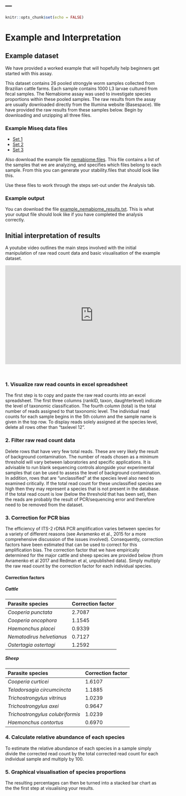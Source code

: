 ---
---

```r
knitr::opts_chunk$set(echo = FALSE)
```

# Example and Interpretation {.tabset .tabset-pills .tabset-fade}

## Example dataset

We have provided a worked example that will hopefully help beginners get started with this assay.

This dataset contains 26 pooled strongyle worm samples collected from Brazilian cattle farms. Each sample contains 1000 L3 larvae cultured from fecal samples. The Nemabiome assay was used to investigate species proportions within these pooled samples. The raw results from the assay are usually downloaded directly from the Illumina website (Basespace). We have provided the raw results from these samples below. Begin by downloading and unzipping all three files.


### Example Miseq data files
- <a href="downloads/Fastq_files_set1.zip" download>Set 1</a>
- <a href="downloads/Fastq_files_set2.zip" download>Set 2</a>
- <a href="downloads/Fastq_files_set3.zip" download>Set 3</a>

Also download the example file <a href = "downloads/nemabiome.files" download>nemabiome.files</a>. This file contains a list of the samples that we are analyzing, and specifies which files belong to each sample. From this you can generate your stability.files that should look like this.

Use these files to work through the steps set-out under the Analysis tab.

### Example output

You can download the file <a href = "downloads/example_nemabiome_results.txt" download>example_nemabiome_results.txt</a>. This is what your output file should look like if you have completed the analysis correctly. 


## Initial interpretation of results

A youtube video outlines the main steps involved with the initial manipulation of raw read count data and basic visualisation of the example dataset.

<iframe width="560" height="315" src="https://www.youtube.com/embed/OkTVcnbskTw" frameborder="0" allowfullscreen></iframe>
<br>

### 1. Visualize raw read counts in excel spreadsheet

The first step is to copy and paste the raw read counts into an excel spreadsheet. The first three columns (rankID, taxon, daughterlevel) indicate the level of taxonomic classification. The fourth column (total) is the total number of reads assigned to that taxonomic level. The individual read counts for each sample begins in the 5th column and the sample name is given in the top row. To display reads solely assigned at the species level, delete all rows other than “taxlevel 12”.

### 2. Filter raw read count data

Delete rows that have very few total reads. These are very likely the result of background contamination. The number of reads chosen as a minimum threshold will vary between laboratories and specific applications. It is advisable to run blank sequencing controls alongside your experimental samples that can be used to assess the level of background contamination. 
In addition, rows that are “unclassified” at the species level also need to examined critically. If the total read count for these unclassified species are high then they may represent a species that is not present in the database. if the total read count is low (below the threshold that has been set), then the reads are probably the result of PCR/sequencing error and therefore need to be removed from the dataset.

### 3. Correction for PCR bias

The efficiency of ITS-2 rDNA PCR amplification varies between species for a variety of different reasons (see Avramenko et al., 2015 for a more comprehensive discussion of the issues involved). Consequently, correction factors have been estimated that can be used to correct for this amplification bias. The correction factor that we have empirically determined for the major cattle and sheep species are provided below (from Avramenko et al 2017 and Redman et al, unpublished data). Simply multiply the raw read count by the correction factor for each individual species.

#### Correction factors

##### **Cattle** 

|Parasite species|Correction factor|
|:---|:---|
|*Cooperia punctata*|2.7087|
|*Cooperia oncophora*|1.1545|
|*Haemonchus placei*|0.9339|
|*Nematodirus helvetianus*|0.7127|
|*Ostertagia ostertagi*|1.2592|

##### **Sheep**

|Parasite species|Correction factor|
|:---|:---|
|*Cooperia curticei*|1.6107|
|*Teladorsagia circumcincta*|1.1885|
|*Trichostrongylus vitrinus*|1.0239|
|*Trichostrongylus axei*|0.9647|
|*Trichostrongylus colubriformis*|1.0239|
|*Haemonchus contortus*|0.6970|  

### 4. Calculate relative abundance of each species

To estimate the relative abundance of each species in a sample simply divide the corrected read count by the total corrected read count for each individual sample and multiply by 100.

### 5. Graphical visualisation of species proportions
The resulting percentages can then be turned into a stacked bar chart as the the first step at visualising your results. 

